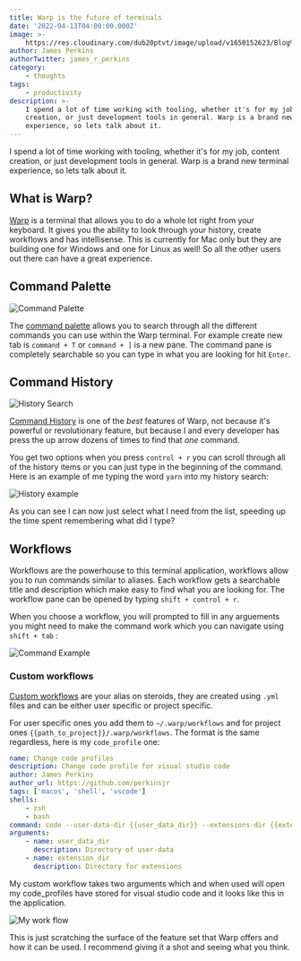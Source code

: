 ```yaml
---
title: Warp is the future of terminals
date: '2022-04-13T04:00:00.000Z'
image: >-
    https://res.cloudinary.com/dub20ptvt/image/upload/v1650152623/Blog%20Posts/Warp/hsospoc5bdm0u26elker.png
author: James Perkins
authorTwitter: james_r_perkins
category:
    - thoughts
tags:
    - productivity
description: >-
    I spend a lot of time working with tooling, whether it's for my job, content
    creation, or just development tools in general. Warp is a brand new terminal
    experience, so lets talk about it.
---
```


I spend a lot of time working with tooling, whether it's for my job, content creation, or just development tools in general. Warp is a brand new terminal experience, so lets talk about it.

<youtube url="https://www.youtube.com/watch?v=wDuo5IlYlaQ" />

## What is Warp?

[Warp](https://www.warp.dev/) is a terminal that allows you to do a whole lot right from your keyboard. It gives you the ability to look through your history, create workflows and has intellisense. This is currently for Mac only but they are building one for Windows and one for Linux as well! So all the other users out there can have a great experience.

## Command Palette

![Command Palette](https://res.cloudinary.com/dub20ptvt/image/upload/v1650150775/Blog%20Posts/Warp/n0wyavby3moe0hcqpgjf.png)

The [command palette](https://docs.warp.dev/features/command-palette) allows you to search through all the different commands you can use within the Warp terminal. For example create new tab is `command + T` or `command + ]` is a new pane. The command pane is completely searchable so you can type in what you are looking for hit `Enter`.

## Command History

![History Search](https://res.cloudinary.com/dub20ptvt/image/upload/v1650150937/Blog%20Posts/Warp/vdk9urrrz8wcvnp2tlaa.png)

[Command History](https://docs.warp.dev/features/command-history) is one of the _best_ features of Warp, not because it's powerful or revolutionary feature, but because I and every developer has press the up arrow dozens of times to find that _one_ command.

You get two options when you press `control + r` you can scroll through all of the history items or you can just type in the beginning of the command. Here is an example of me typing the word `yarn` into my history search:

![History example](https://res.cloudinary.com/dub20ptvt/image/upload/v1650151133/Blog%20Posts/Warp/x4baa9qeumyoyh1jbojm.png)

As you can see I can now just select what I need from the list, speeding up the time spent remembering what did I type?

## Workflows

Workflows are the powerhouse to this terminal application, workflows allow you to run commands similar to aliases. Each workflow gets a searchable title and description which make easy to find what you are looking for. The workflow pane can be opened by typing `shift + control + r`.

When you choose a workflow, you will prompted to fill in any arguements you might need to make the command work which you can navigate using `shift + tab` :

![Command Example](https://res.cloudinary.com/dub20ptvt/image/upload/v1650151224/Blog%20Posts/Warp/qjhucpszhyfyuukoeqwj.png)

### Custom workflows

[Custom workflows](https://docs.warp.dev/features/workflows) are your alias on steroids, they are created using `.yml` files and can be either user specific or project specific.

For user specific ones you add them to `~/.warp/workflows` and for project ones `{{path_to_project}}/.warp/workflows`. The format is the same regardless, here is my `code_profile` one:

```yaml
name: Change code profiles
description: Change code profile for visual studio code
author: James Perkins
author_url: https://github.com/perkinsjr
tags: ['macos', 'shell', 'vscode']
shells:
    - zsh
    - bash
command: code --user-data-dir {{user_data_dir}} --extensions-dir {{extension_dir}}
arguments:
    - name: user_data_dir
      description: Directory of user-data
    - name: extension_dir
      description: Directory for extensions
```

My custom workflow takes two arguments which and when used will open my code_profiles have stored for visual studio code and it looks like this in the application.

![My work flow](https://res.cloudinary.com/dub20ptvt/image/upload/v1650151280/Blog%20Posts/Warp/nwmwrpfyez345dfazdwn.png)

This is just scratching the surface of the feature set that Warp offers and how it can be used. I recommend giving it a shot and seeing what you think.
